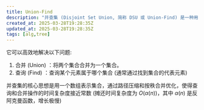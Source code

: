 ```yaml
---
title: Union-Find
description: "并查集 (Disjoint Set Union, 简称 DSU 或 Union-Find) 是一种用于处理动态连通性问题的数据结构。"
created_at: 2025-03-28T19:28:35Z
updated_at: 2025-03-28T19:28:35Z
tags: [alg,tree]
---
```


它可以高效地解决以下问题: 
1. 合并 (Union) ：将两个集合合并为一个集合。
2. 查询 (Find) ：查询某个元素属于哪个集合 (通常通过找到集合的代表元素) 

并查集的核心思想是用一个数组表示集合，通过路径压缩和按秩合并优化，使得查询和合并操作的时间复杂度接近常数 (摊还时间复杂度为 $O(\alpha(n))$，其中 $\alpha(n)$ 是反阿克曼函数，增长极慢) 